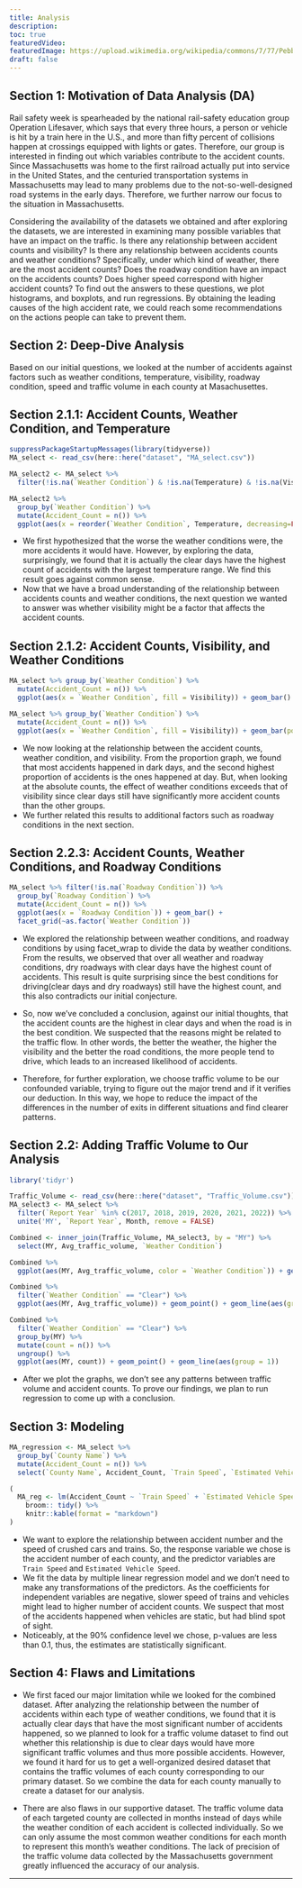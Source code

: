 ```yaml
---
title: Analysis
description:
toc: true
featuredVideo:
featuredImage: https://upload.wikimedia.org/wikipedia/commons/7/77/Pebbleswithquarzite.jpg
draft: false
---
```

## Section 1: Motivation of Data Analysis (DA)

Rail safety week is spearheaded by the national rail-safety education group Operation Lifesaver, which says that every three hours, a person or vehicle is hit by a train here in the U.S., and more than fifty percent of collisions happen at crossings equipped with lights or gates. Therefore, our group is interested in finding out which variables contribute to the accident counts. Since Massachusetts was home to the first railroad actually put into service in the United States, and the centuried transportation systems in Massachusetts may lead to many problems due to the not-so-well-designed road systems in the early days. Therefore, we further narrow our focus to the situation in Massachusetts. 

Considering the availability of the datasets we obtained and after exploring the datasets, we are interested in examining many possible variables that have an impact on the traffic. Is there any relationship between accident counts and visibility? Is there any relationship between accidents counts and weather conditions? Specifically, under which kind of weather, there are the most accident counts? Does the roadway condition have an impact on the accidents counts? Does higher speed correspond with higher accident counts? To find out the answers to these questions, we plot histograms, and boxplots, and run regressions. By obtaining the leading causes of the high accident rate, we could reach some recommendations on the actions people can take to prevent them.

## Section 2: Deep-Dive Analysis

Based on our initial questions, we looked at the number of accidents against factors such as weather conditions, temperature, visibility, roadway condition, speed and traffic volume in each county at Masachusettes. 

## Section 2.1.1: Accident Counts, Weather Condition, and Temperature
```r
suppressPackageStartupMessages(library(tidyverse)) 
MA_select <- read_csv(here::here("dataset", "MA_select.csv"))

MA_select2 <- MA_select %>% 
  filter(!is.na(`Weather Condition`) & !is.na(Temperature) & !is.na(Visibility), Temperature <= 104)

MA_select2 %>% 
  group_by(`Weather Condition`) %>% 
  mutate(Accident_Count = n()) %>% 
  ggplot(aes(x = reorder(`Weather Condition`, Temperature, decreasing=FALSE), y = Temperature, fill = Accident_Count)) + geom_boxplot() + labs(x = "Weather Condition")
```

* We first hypothesized that the worse the weather conditions were, the more accidents it would have. However, by exploring the data, surprisingly, we found that it is actually the clear days have the highest count of accidents with the largest temperature range. We find this result goes against common sense. 
* Now that we have a broad understanding of the relationship between accidents counts and weather conditions, the next question we wanted to answer was whether visibility might be a factor that affects the accident counts. 

## Section 2.1.2: Accident Counts, Visibility, and Weather Conditions
```r
MA_select %>% group_by(`Weather Condition`) %>% 
  mutate(Accident_Count = n()) %>% 
  ggplot(aes(x = `Weather Condition`, fill = Visibility)) + geom_bar() + labs(y = "Accident_Count")

MA_select %>% group_by(`Weather Condition`) %>% 
  mutate(Accident_Count = n()) %>% 
  ggplot(aes(x = `Weather Condition`, fill = Visibility)) + geom_bar(position = "fill") + labs(y = "Accident_Count")
```

* We now looking at the relationship between the accident counts, weather condition, and visibility. From the proportion graph, we found that most accidents happened in dark days, and the second highest proportion of accidents is the ones happened at day. But, when looking at the absolute counts, the effect of weather conditions exceeds that of visibility since clear days still have significantly more accident counts than the other groups. 
* We further related this results to additional factors such as roadway conditions in the next section. 

## Section 2.2.3: Accident Counts, Weather Conditions, and Roadway Conditions
```r
MA_select %>% filter(!is.na(`Roadway Condition`)) %>% 
  group_by(`Roadway Condition`) %>% 
  mutate(Accident_Count = n()) %>% 
  ggplot(aes(x = `Roadway Condition`)) + geom_bar() +
  facet_grid(~as.factor(`Weather Condition`)) 
```

* We explored the relationship between weather conditions, and roadway conditions by using facet_wrap to divide the data by weather conditions. From the results, we observed that over all weather and roadway conditions, dry roadways with clear days have the highest count of accidents. This result is quite surprising since the best conditions for driving(clear days and dry roadways) still have the highest count, and this also contradicts our initial conjecture. 

* So, now we’ve concluded a conclusion, against our initial thoughts, that the accident counts are the highest in clear days and when the road is in the best condition. We suspected that the reasons might be related to the traffic flow.  In other words, the better the weather, the higher the visibility and the better the road conditions, the more people tend to drive, which leads to an increased likelihood of accidents. 
* Therefore, for further exploration, we choose traffic volume to be our confounded variable, trying to figure out the major trend and if it verifies our deduction. In this way, we hope to reduce the impact of the differences in the number of exits in different situations and find clearer patterns. 

## Section 2.2: Adding Traffic Volume to Our Analysis
```r
library('tidyr')

Traffic_Volume <- read_csv(here::here("dataset", "Traffic_Volume.csv"))
MA_select3 <- MA_select %>% 
  filter(`Report Year` %in% c(2017, 2018, 2019, 2020, 2021, 2022)) %>% 
  unite('MY', `Report Year`, Month, remove = FALSE)

Combined <- inner_join(Traffic_Volume, MA_select3, by = "MY") %>% 
  select(MY, Avg_traffic_volume, `Weather Condition`)

Combined %>% 
  ggplot(aes(MY, Avg_traffic_volume, color = `Weather Condition`)) + geom_point() + geom_line(aes(group = `Weather Condition`)) 

Combined %>% 
  filter(`Weather Condition` == "Clear") %>% 
  ggplot(aes(MY, Avg_traffic_volume)) + geom_point() + geom_line(aes(group = 1)) 

Combined %>% 
  filter(`Weather Condition` == "Clear") %>% 
  group_by(MY) %>% 
  mutate(count = n()) %>% 
  ungroup() %>% 
  ggplot(aes(MY, count)) + geom_point() + geom_line(aes(group = 1)) 
```
* After we plot the graphs, we don't see any patterns between traffic volume and accident counts. To prove our findings, we plan to run regression to come up with a conclusion. 

## Section 3: Modeling

```r
MA_regression <- MA_select %>% 
  group_by(`County Name`) %>% 
  mutate(Accident_Count = n()) %>% 
  select(`County Name`, Accident_Count, `Train Speed`, `Estimated Vehicle Speed`)

(
  MA_reg <- lm(Accident_Count ~ `Train Speed` + `Estimated Vehicle Speed`, data = MA_regression) %>%
    broom:: tidy() %>% 
    knitr::kable(format = "markdown")
)
```

* We want to explore the relationship between accident number and the speed of crushed cars and trains. So, the response variable we chose is the accident number of each county, and the predictor variables are `Train Speed` and `Estimated Vehicle Speed`. 
* We fit the data by multiple linear regression model and we don’t need to make any transformations of the predictors. As the coefficients for independent variables are negative, slower speed of trains and vehicles might lead to higher number of accident counts. We suspect that most of the accidents happened when vehicles are static, but had blind spot of sight. 
* Noticeably, at the 90% confidence level we chose, p-values are less than 0.1, thus, the estimates are statistically significant.


## Section 4: Flaws and Limitations
* We first faced our major limitation while we looked for the combined dataset. After analyzing the relationship between the number of accidents within each type of weather conditions, we found that it is actually clear days that have the most significant number of accidents happened, so we planned to look for a traffic volume dataset to find out whether this relationship is due to clear days would have more significant traffic volumes and thus more possible accidents. However, we found it hard for us to get a well-organized desired dataset that contains the traffic volumes of each county corresponding to our primary dataset. So we combine the data for each county manually to create a dataset for our analysis.

* There are also flaws in our supportive dataset. The traffic volume data of each targeted county are collected in months instead of days while the weather condition of each accident is collected individually. So we can only assume the most common weather conditions for each month to represent this month's weather conditions. The lack of precision of the traffic volume data collected by the Massachusetts government greatly influenced the accuracy of our analysis.

-------
